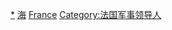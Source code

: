 [[Category:法國海軍軍官|*]]
[[Category:法國將軍|海]]
[[Category:海軍將領|France]]
[[Category:法国军事领导人|Category:法国军事领导人]]